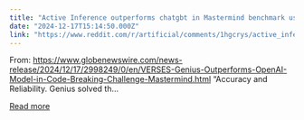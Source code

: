 ```yaml
---
title: "Active Inference outperforms chatgbt in Mastermind benchmark using a laptop"
date: "2024-12-17T15:14:50.000Z"
link: "https://www.reddit.com/r/artificial/comments/1hgcrys/active_inference_outperforms_chatgbt_in/"
---
```


From:
 https://www.globenewswire.com/news-release/2024/12/17/2998249/0/en/VERSES-Genius-Outperforms-OpenAI-Model-in-Code-Breaking-Challenge-Mastermind.html
 “Accuracy and Reliability. Genius solved th...

[Read more](https://www.reddit.com/r/artificial/comments/1hgcrys/active_inference_outperforms_chatgbt_in/)
